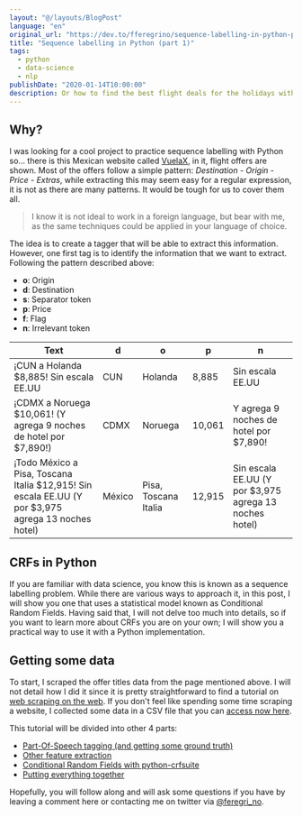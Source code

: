 ```yaml
---
layout: "@/layouts/BlogPost"
language: "en"
original_url: "https://dev.to/fferegrino/sequence-labelling-in-python-part-1-4noa"
title: "Sequence labelling in Python (part 1)"
tags: 
  - python
  - data-science
  - nlp
publishDate: "2020-01-14T10:00:00"
description: Or how to find the best flight deals for the holidays with programming.
---
```


## Why?

I was looking for a cool project to practice sequence labelling with Python so... there is this Mexican website called [VuelaX](https://www.vuelax.com), in it, flight offers are shown. Most of the offers follow a simple pattern: *Destination - Origin - Price - Extras*, while extracting this may seem easy for a regular expression, it is not as there are many patterns. It would be tough for us to cover them all.

 > I know it is not ideal to work in a foreign language, but bear with me, as the same techniques could be applied in your language of choice.

The idea is to create a tagger that will be able to extract this information. However, one first tag is to identify the information that we want to extract. Following the pattern described above:

 - **o**: Origin
 - **d**: Destination
 - **s**: Separator token
 - **p**: Price
 - **f**: Flag
 - **n**: Irrelevant token

| Text     | d    | o    | p    | n    |
|------    |----- |----- |----- |----- |
| ¡CUN a Holanda $8,885! Sin escala EE.UU | CUN | Holanda | 8,885 | Sin escala EE.UU |
| ¡CDMX a Noruega $10,061! (Y agrega 9 noches de hotel por $7,890!) | CDMX | Noruega | 10,061 | Y agrega 9 noches de hotel por $7,890!|
| ¡Todo México a Pisa, Toscana Italia $12,915! Sin escala EE.UU (Y por $3,975 agrega 13 noches hotel) | México | Pisa, Toscana Italia | 12,915 | Sin escala EE.UU (Y por $3,975 agrega 13 noches hotel) |

## CRFs in Python

If you are familiar with data science, you know this is known as a sequence labelling problem. While there are various ways to approach it, in this post, I will show you one that uses a statistical model known as Conditional Random Fields. Having said that, I will not delve too much into details, so if you want to learn more about CRFs you are on your own; I will show you a practical way to use it with a Python implementation.

## Getting some data  

To start, I scraped the offer titles data from the page mentioned above. I will not detail how I did it since it is pretty straightforward to find a tutorial on [web scraping on the web](https://realpython.com/beautiful-soup-web-scraper-python/). If you don't feel like spending some time scraping a website, I collected some data in a CSV file that you can [access now here](https://github.com/fferegrino/vuelax-crf/blob/master/data/vuelos.csv).

This tutorial will be divided into other 4 parts:  

 - [Part-Of-Speech tagging (and getting some ground truth)](https://dev.to/fferegrino/part-of-speech-tagging-sequence-labelling-in-python-part-2-4o66)
 - [Other feature extraction](https://dev.to/fferegrino/extracting-more-features-sequence-labelling-in-python-part-3-3389)
 - [Conditional Random Fields with python-crfsuite](https://dev.to/fferegrino/conditional-random-fields-in-python-sequence-labelling-part-4-5ei2)
 - [Putting everything together](https://dev.to/fferegrino/putting-everything-together-sequence-labelling-in-python-part-5-19ng)

Hopefully, you will follow along and will ask some questions if you have by leaving a comment here or contacting me on twitter via [@feregri_no](https://twitter.com/feregri_no).

